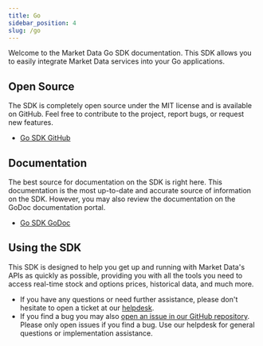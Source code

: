 ```yaml
---
title: Go
sidebar_position: 4
slug: /go
---
```


Welcome to the Market Data Go SDK documentation. This SDK allows you to easily integrate Market Data services into your Go applications.

## Open Source

The SDK is completely open source under the MIT license and is available on GitHub. Feel free to contribute to the project, report bugs, or request new features.

- [Go SDK GitHub](https://github.com/MarketDataApp/sdk-go/)

## Documentation

The best source for documentation on the SDK is right here. This documentation is the most up-to-date and accurate source of information on the SDK. However, you may also review the documentation on the GoDoc documentation portal.

- [Go SDK GoDoc](https://pkg.go.dev/github.com/MarketDataApp/sdk-go)

## Using the SDK

This SDK is designed to help you get up and running with Market Data's APIs as quickly as possible, providing you with all the tools you need to access real-time stock and options prices, historical data, and much more.

- If you have any questions or need further assistance, please don't hesitate to open a ticket at our [helpdesk](https://www.marketdata.app/dashboard/). 
- If you find a bug you may also [open an issue in our GitHub repository](https://github.com/MarketDataApp/sdk-go/issues). Please only open issues if you find a bug. Use our helpdesk for general questions or implementation assistance.